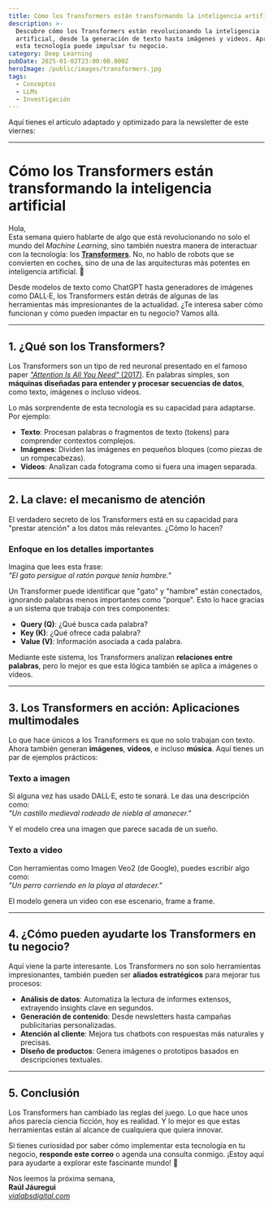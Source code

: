 ```yaml
---
title: Cómo los Transformers están transformando la inteligencia artificial
description: >-
  Descubre cómo los Transformers están revolucionando la inteligencia
  artificial, desde la generación de texto hasta imágenes y videos. Aprende cómo
  esta tecnología puede impulsar tu negocio.
category: Deep Learning
pubDate: 2025-01-02T23:00:00.000Z
heroImage: /public/images/transformers.jpg
tags:
  - Conceptos
  - LLMs
  - Investigación
---
```


Aquí tienes el artículo adaptado y optimizado para la newsletter de este viernes:

***

# **Cómo los Transformers están transformando la inteligencia artificial**

Hola,\
Esta semana quiero hablarte de algo que está revolucionando no solo el mundo del *Machine Learning*, sino también nuestra manera de interactuar con la tecnología: los **[Transformers](https://es.wikipedia.org/wiki/Transformador_\(modelo_de_aprendizaje_autom%C3%A1tico\) "Transformers")**. No, no hablo de robots que se convierten en coches, sino de una de las arquitecturas más potentes en inteligencia artificial. 🤖

Desde modelos de texto como ChatGPT hasta generadores de imágenes como DALL·E, los Transformers están detrás de algunas de las herramientas más impresionantes de la actualidad. ¿Te interesa saber cómo funcionan y cómo pueden impactar en tu negocio? Vamos allá.

***

## **1. ¿Qué son los Transformers?**

Los Transformers son un tipo de red neuronal presentado en el famoso paper [*"Attention Is All You Need"* (2017)](https://en.wikipedia.org/wiki/Attention_Is_All_You_Need "Attention Is All You Need"). En palabras simples, son **máquinas diseñadas para entender y procesar secuencias de datos**, como texto, imágenes o incluso videos.

Lo más sorprendente de esta tecnología es su capacidad para adaptarse. Por ejemplo:

* **Texto**: Procesan palabras o fragmentos de texto (tokens) para comprender contextos complejos.
* **Imágenes**: Dividen las imágenes en pequeños bloques (como piezas de un rompecabezas).
* **Videos**: Analizan cada fotograma como si fuera una imagen separada.

***

## **2. La clave: el mecanismo de atención**

El verdadero secreto de los Transformers está en su capacidad para "prestar atención" a los datos más relevantes. ¿Cómo lo hacen?

### Enfoque en los detalles importantes

Imagina que lees esta frase:\
*"El gato persigue al ratón porque tenía hambre."*

Un Transformer puede identificar que "gato" y "hambre" están conectados, ignorando palabras menos importantes como "porque". Esto lo hace gracias a un sistema que trabaja con tres componentes:

* **Query (Q)**: ¿Qué busca cada palabra?
* **Key (K)**: ¿Qué ofrece cada palabra?
* **Value (V)**: Información asociada a cada palabra.

Mediante este sistema, los Transformers analizan **relaciones entre palabras**, pero lo mejor es que esta lógica también se aplica a imágenes o videos.

***

## **3. Los Transformers en acción: Aplicaciones multimodales**

Lo que hace únicos a los Transformers es que no solo trabajan con texto. Ahora también generan **imágenes**, **videos**, e incluso **música**. Aquí tienes un par de ejemplos prácticos:

### **Texto a imagen**

Si alguna vez has usado DALL·E, esto te sonará. Le das una descripción como:\
*"Un castillo medieval rodeado de niebla al amanecer."*

Y el modelo crea una imagen que parece sacada de un sueño.

### **Texto a video**

Con herramientas como Imagen Veo2 (de Google), puedes escribir algo como:\
*"Un perro corriendo en la playa al atardecer."*

El modelo genera un video con ese escenario, frame a frame.

***

## **4. ¿Cómo pueden ayudarte los Transformers en tu negocio?**

Aquí viene la parte interesante. Los Transformers no son solo herramientas impresionantes, también pueden ser **aliados estratégicos** para mejorar tus procesos:

* **Análisis de datos**: Automatiza la lectura de informes extensos, extrayendo insights clave en segundos.
* **Generación de contenido**: Desde newsletters hasta campañas publicitarias personalizadas.
* **Atención al cliente**: Mejora tus chatbots con respuestas más naturales y precisas.
* **Diseño de productos**: Genera imágenes o prototipos basados en descripciones textuales.

***

## **5. Conclusión**

Los Transformers han cambiado las reglas del juego. Lo que hace unos años parecía ciencia ficción, hoy es realidad. Y lo mejor es que estas herramientas están al alcance de cualquiera que quiera innovar.

Si tienes curiosidad por saber cómo implementar esta tecnología en tu negocio, **responde este correo** o agenda una consulta conmigo. ¡Estoy aquí para ayudarte a explorar este fascinante mundo! 🚀

Nos leemos la próxima semana,\
**Raúl Jáuregui**\
*[vialabsdigital.com](https://vialabsdigital.com "ViaLabs Digital")*
